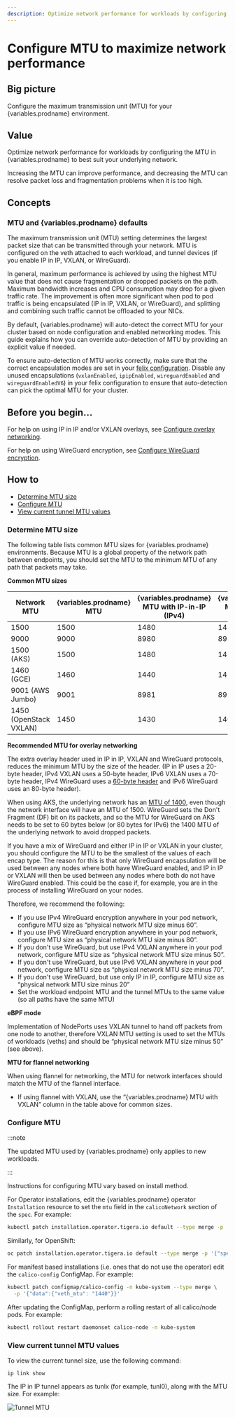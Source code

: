 ```yaml
---
description: Optimize network performance for workloads by configuring the MTU in Calico to best suit your underlying network.
---
```



# Configure MTU to maximize network performance


## Big picture

Configure the maximum transmission unit (MTU) for your {variables.prodname} environment.

## Value

Optimize network performance for workloads by configuring the MTU in {variables.prodname} to best suit your underlying network.

Increasing the MTU can improve performance, and decreasing the MTU can resolve packet loss and fragmentation problems when it is too high.

## Concepts

### MTU and {variables.prodname} defaults

The maximum transmission unit (MTU) setting determines the largest packet size that can be transmitted through your network. MTU is configured on the veth attached to each workload, and tunnel devices (if you enable IP in IP, VXLAN, or WireGuard).

In general, maximum performance is achieved by using the highest MTU value that does not cause fragmentation or dropped packets on the path. Maximum bandwidth increases and CPU consumption may drop for a given traffic rate. The improvement is often more significant when pod to pod traffic is being encapsulated (IP in IP, VXLAN, or WireGuard), and splitting and combining such traffic cannot be offloaded to your NICs.

By default, {variables.prodname} will auto-detect the correct MTU for your cluster based on node configuration and enabled networking modes. This guide explains how you can override auto-detection
of MTU by providing an explicit value if needed.

To ensure auto-detection of MTU works correctly, make sure that the correct encapsulation modes are set in your [felix configuration](../../reference/resources/felixconfig.mdx). Disable any unused encapsulations (`vxlanEnabled`, `ipipEnabled`, `wireguardEnabled` and `wireguardEnabledV6`) in your felix configuration to ensure that auto-detection can pick the optimal MTU for your cluster.

## Before you begin...

For help on using IP in IP and/or VXLAN overlays, see [Configure overlay networking](vxlan-ipip.mdx).

For help on using WireGuard encryption, see [Configure WireGuard encryption](../../network-policy/encrypt-cluster-pod-traffic.mdx).

## How to

- [Determine MTU size](#determine-mtu-size)
- [Configure MTU](#configure-mtu)
- [View current tunnel MTU values](#view-current-tunnel-mtu-values)

### Determine MTU size

The following table lists common MTU sizes for {variables.prodname} environments. Because MTU is a global property of the network path between endpoints, you should set the MTU to the minimum MTU of any path that packets may take.

**Common MTU sizes**

| Network MTU            | {variables.prodname} MTU | {variables.prodname} MTU with IP-in-IP (IPv4) | {variables.prodname} MTU with VXLAN (IPv4) | {variables.prodname} MTU with VXLAN (IPv6) | {variables.prodname} MTU with WireGuard (IPv4) | {variables.prodname} MTU with WireGuard (IPv6) |
| ---------------------- | ---------------- | ------------------------------------- | ---------------------------------- | ---------------------------------- | -------------------------------------- | -------------------------------------- |
| 1500                   | 1500             | 1480                                  | 1450                               | 1430                               | 1440                                   | 1420                                   |
| 9000                   | 9000             | 8980                                  | 8950                               | 8930                               | 8940                                   | 8920                                   |
| 1500 (AKS)             | 1500             | 1480                                  | 1450                               | 1430                               | 1340                                   | 1320                                   |
| 1460 (GCE)             | 1460             | 1440                                  | 1410                               | 1390                               | 1400                                   | 1380                                   |
| 9001 (AWS Jumbo)       | 9001             | 8981                                  | 8951                               | 8931                               | 8941                                   | 8921                                   |
| 1450 (OpenStack VXLAN) | 1450             | 1430                                  | 1400                               | 1380                               | 1390                                   | 1370                                   |

**Recommended MTU for overlay networking**

The extra overlay header used in IP in IP, VXLAN and WireGuard protocols, reduces the minimum MTU by the size of the header. (IP in IP uses a 20-byte header, IPv4 VXLAN uses a 50-byte header, IPv6 VXLAN uses a 70-byte header, IPv4 WireGuard uses a [60-byte header](https://lists.zx2c4.com/pipermail/wireguard/2017-December/002201.html) and IPv6 WireGuard uses an 80-byte header).

When using AKS, the underlying network has an [MTU of 1400](https://docs.microsoft.com/en-us/azure/virtual-network/virtual-network-tcpip-performance-tuning#azure-and-vm-mtu), even though the network interface will have an MTU of 1500.
WireGuard sets the Don't Fragment (DF) bit on its packets, and so the MTU for WireGuard on AKS needs to be set to 60 bytes below (or 80 bytes for IPv6) the 1400 MTU of the underlying network to avoid dropped packets.

If you have a mix of WireGuard and either IP in IP or VXLAN in your cluster, you should configure the MTU to be the smallest of the values of each encap type. The reason for this is that only WireGuard encapsulation will be used between any nodes where both have WireGuard enabled, and IP in IP or VXLAN will then be used between any nodes where both do not have WireGuard enabled. This could be the case if, for example, you are in the process of installing WireGuard on your nodes.

Therefore, we recommend the following:

- If you use IPv4 WireGuard encryption anywhere in your pod network, configure MTU size as “physical network MTU size minus 60”.
- If you use IPv6 WireGuard encryption anywhere in your pod network, configure MTU size as “physical network MTU size minus 80”.
- If you don't use WireGuard, but use IPv4 VXLAN anywhere in your pod network, configure MTU size as “physical network MTU size minus 50”.
- If you don't use WireGuard, but use IPv6 VXLAN anywhere in your pod network, configure MTU size as “physical network MTU size minus 70”.
- If you don't use WireGuard, but use only IP in IP, configure MTU size as “physical network MTU size minus 20”
- Set the workload endpoint MTU and the tunnel MTUs to the same value (so all paths have the same MTU)

**eBPF mode**

Implementation of NodePorts uses VXLAN tunnel to hand off packets from one node to another, therefore VXLAN MTU setting
is used to set the MTUs of workloads (veths) and should be “physical network MTU size minus 50” (see above).

**MTU for flannel networking**

When using flannel for networking, the MTU for network interfaces should match the MTU of the flannel interface.

- If using flannel with VXLAN, use the “{variables.prodname} MTU with VXLAN” column in the table above for common sizes.

### Configure MTU

:::note

The updated MTU used by {variables.prodname} only applies to new workloads.

:::

Instructions for configuring MTU vary based on install method.

<Tabs>
<TabItem label="Operator" value="Operator-0">

For Operator installations, edit the {variables.prodname} operator `Installation` resource to set the `mtu`
field in the `calicoNetwork` section of the `spec`. For example:

```bash
kubectl patch installation.operator.tigera.io default --type merge -p '{"spec":{"calicoNetwork":{"mtu":1440}}}'
```

Similarly, for OpenShift:

```bash
oc patch installation.operator.tigera.io default --type merge -p '{"spec":{"calicoNetwork":{"mtu":1440}}}'
```

</TabItem>
<TabItem label="Manifest" value="Manifest-1">

For manifest based installations (i.e. ones that do not use the operator) edit the `calico-config` ConfigMap. For example:

```bash
kubectl patch configmap/calico-config -n kube-system --type merge \
  -p '{"data":{"veth_mtu": "1440"}}'
```

After updating the ConfigMap, perform a rolling restart of all calico/node pods. For example:

```bash
kubectl rollout restart daemonset calico-node -n kube-system
```

</TabItem>
</Tabs>

### View current tunnel MTU values

To view the current tunnel size, use the following command:

`ip link show`

The IP in IP tunnel appears as tunlx (for example, tunl0), along with the MTU size. For example:

![Tunnel MTU](/img/calico/tunnel.png)
